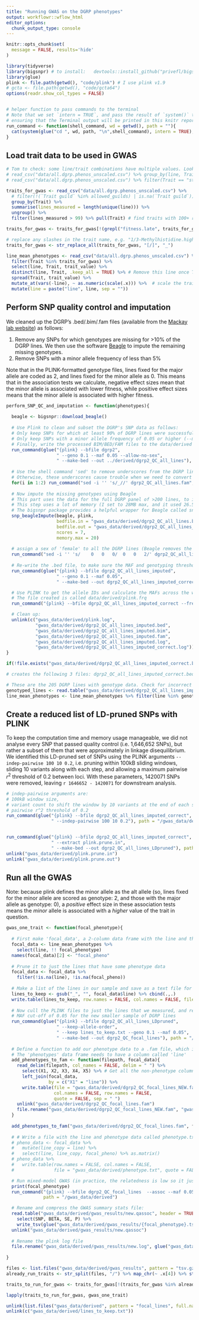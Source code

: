 ```yaml
---
title: "Running GWAS on the DGRP phenotypes"
output: workflowr::wflow_html
editor_options:
  chunk_output_type: console
---
```


```r
knitr::opts_chunk$set(
  message = FALSE, results='hide'
)
```


```r
library(tidyverse)
library(bigsnpr) # to install:   devtools::install_github("privefl/bigsnpr")
library(glue)
plink <- file.path(getwd(), "code/plink") # I use plink v1.9
# gcta <- file.path(getwd(), "code/gcta64")
options(readr.show_col_types = FALSE)


# helper function to pass commands to the terminal
# Note that we set `intern = TRUE`, and pass the result of `system()` to `cat()`,
# ensuring that the Terminal output will be printed in this knitr report.
run_command <- function(shell_command, wd = getwd(), path = ""){
  cat(system(glue("cd ", wd, path, "\n",shell_command), intern = TRUE), sep = '\n')
}
```


## Load trait data to be used in GWAS

```r
# Tom to check: some line/trait combinations have multiple values. Look at this:
# read_csv("data/all.dgrp.phenos_unscaled.csv") %>% group_by(line, Trait) %>% summarise(n = n()) %>% arrange(-n)
# read_csv("data/all.dgrp.phenos_unscaled.csv") %>% filter(Trait == "starvation.resistance.yeast.poor.diet.f" & line == 306) %>% as.data.frame()

traits_for_gwas <- read_csv("data/all.dgrp.phenos_unscaled.csv") %>% 
  # filter(!(`Trait guild` %in% allowed_guilds) | is.na(`Trait guild`)) %>% 
  group_by(Trait) %>% 
  summarise(lines_measured = length(unique(line))) %>% 
  ungroup() %>% 
  filter(lines_measured > 99) %>% pull(Trait) # find traits with 100+ replicates

traits_for_gwas <- traits_for_gwas[!(grepl("fitness.late", traits_for_gwas))]

# replace any slashes in the trait name, e.g. "1/3-Methylhistidine.high.yeast.f", as this is not ok to use as a file name
traits_for_gwas <- str_replace_all(traits_for_gwas, "[/]", "_") 

line_mean_phenotypes <- read_csv("data/all.dgrp.phenos_unscaled.csv") %>%
  filter(Trait %in% traits_for_gwas) %>% 
  select(line, Trait, trait_value) %>% 
  distinct(line, Trait, .keep_all = TRUE) %>% # Remove this line once Tom resolves the duplicates
  spread(Trait, trait_value) %>% 
  mutate_at(vars(-line), ~ as.numeric(scale(.x))) %>%  # scale the traits
  mutate(line = paste("line", line, sep = ""))
```



## Perform SNP quality control and imputation

We cleaned up the DGRP's .bed/.bim/.fam files (available from the [Mackay lab website](http://dgrp2.gnets.ncsu.edu/)) as follows:

1. Remove any SNPs for which genotypes are missing for >10% of the DGRP lines. We then use the software [Beagle](https://faculty.washington.edu/browning/beagle/beagle.html) to impute the remaining missing genotypes.
2. Remove SNPs with a minor allele frequency of less than 5%

Note that in the PLINK-formatted genotype files, lines fixed for the major allele are coded as 2, and lines fixed for the minor allele as 0. This means that in the association tests we calculate, negative effect sizes mean that the minor allele is associated with lower fitness, while positive effect sizes means that the minor allele is associated with higher fitness.

```r
perform_SNP_QC_and_imputation <- function(phenotypes){
  
  beagle <- bigsnpr::download_beagle()
  
  # Use Plink to clean and subset the DGRP's SNP data as follows:
  # Only keep SNPs for which at least 90% of DGRP lines were successfully genotyped (--geno 0.1)
  # Only keep SNPs with a minor allele frequency of 0.05 or higher (--maf 0.05)
  # Finally, write the processed BIM/BED/FAM files to the data/derived directory
  run_command(glue("{plink} --bfile dgrp2",
                   " --geno 0.1 --maf 0.05 --allow-no-sex", 
                   " --make-bed --out ../derived/dgrp2_QC_all_lines"), path = "/gwas_data/input/")
  
  # Use the shell command 'sed' to remove underscores from the DGRP line names in the .fam file (e.g. 'line_120' becomes 'line120')
  # Otherwise, these underscores cause trouble when we need to convert from PLINK to vcf format (vcf format uses underscore as a separator)
  for(i in 1:2) run_command("sed -i '' 's/_//' dgrp2_QC_all_lines.fam", path = "/gwas_data/derived/")
  
  # Now impute the missing genotypes using Beagle
  # This part uses the data for the full DGRP panel of >200 lines, to infer missing genotypes as accurately as possible. 
  # This step uses a lot of memory (I set to 28MB max, and it used 26.5GB), but maybe it can also run on a less powerful computer?
  # The bigsnpr package provides a helpful wrapper for Beagle called snp_beagleImpute(): it translates to a VCF file and back again using PLINK
  snp_beagleImpute(beagle, plink, 
                   bedfile.in = "gwas_data/derived/dgrp2_QC_all_lines.bed", 
                   bedfile.out = "gwas_data/derived/dgrp2_QC_all_lines_imputed.bed",
                   ncores = 7, 
                   memory.max = 20)
  
  # assign a sex of 'female' to all the DGRP lines (Beagle removes the sex, and it seems PLINK needs individuals to have a sex)
  run_command("sed -i '' 's/	0	0	0/	0	0	2/' dgrp2_QC_all_lines_imputed.fam", path = "/gwas_data/derived/")
  
  # Re-write the .bed file, to make sure the MAF and genotyping thresholds are correctly assigned post-Beagle
  run_command(glue("{plink} --bfile dgrp2_QC_all_lines_imputed",
                   " --geno 0.1 --maf 0.05", 
                   " --make-bed --out dgrp2_QC_all_lines_imputed_correct"), path = "/gwas_data/derived/")

  # Use PLINK to get the allele IDs and calculate the MAFs across the whole DGRP, for all SNPs that survived QC
  # The file created is called data/derived/plink.frq
  run_command("{plink} --bfile dgrp2_QC_all_lines_imputed_correct --freq", path = "/gwas_data/derived")

  # Clean up:
  unlink(c("gwas_data/derived/plink.log",
           "gwas_data/derived/dgrp2_QC_all_lines_imputed.bed",
           "gwas_data/derived/dgrp2_QC_all_lines_imputed.bim",
           "gwas_data/derived/dgrp2_QC_all_lines_imputed.fam",
           "gwas_data/derived/dgrp2_QC_all_lines_imputed.log",
           "gwas_data/derived/dgrp2_QC_all_lines_imputed_correct.log"))
}

if(!file.exists("gwas_data/derived/dgrp2_QC_all_lines_imputed_correct.bed")) perform_SNP_QC_and_imputation(phenotypes = predicted_line_means)

# creates the following 3 files: dgrp2_QC_all_lines_imputed_correct.bed/bim/fam

# These are the 205 DGRP lines with genotype data. Check for incorrect line names in the phenotype data
genotyped_lines <- read.table("gwas_data/derived/dgrp2_QC_all_lines_imputed_correct.fam")[,1]
line_mean_phenotypes <- line_mean_phenotypes %>% filter(line %in% genotyped_lines)
```


## Create a reduced list of LD-pruned SNPs with PLINK

To keep the computation time and memory usage manageable, we did not analyse every SNP that passed quality control (i.e. 1,646,652 SNPs), but rather a subset of them that were approximately in linkage disequilibrium. We identified this LD-pruned set of SNPs using the PLINK arguments `--indep-pairwise 100 10 0.2`, i.e. pruning within 100kB sliding windows, sliding 10 variants along with each step, and allowing a maximum pairwise $r^2$ threshold of 0.2 between loci. With these parameters, 1420071 SNPs were removed, leaving `r 1646652 - 1420071` for downstream analysis.

```r
# indep-pairwise arguments are: 
# 100kB window size, 
# variant count to shift the window by 10 variants at the end of each step, 
# pairwise r^2 threshold of 0.2
run_command(glue("{plink} --bfile dgrp2_QC_all_lines_imputed_correct",
                 " --indep-pairwise 100 10 0.2"), path = "/gwas_data/derived/")


run_command(glue("{plink} --bfile dgrp2_QC_all_lines_imputed_correct",
                 " --extract plink.prune.in",
                 " --make-bed --out dgrp2_QC_all_lines_LDpruned"), path = "/gwas_data/derived/")
unlink("gwas_data/derived/plink.prune.in")
unlink("gwas_data/derived/plink.prune.out")
```



## Run all the GWAS
Note: because plink defines the minor allele as the alt allele (so, lines fixed for the minor allele are scored as genotype: 2, and those with the major allele as genotype: 0), a _positive_ effect size in these association tests means the _minor_ allele is associated with a _higher_ value of the trait in question.

```r
gwas_one_trait <- function(focal_phenotype){
  
  # First make 'focal_data', a 2-column data frame with the line and the focal phenotype value
  focal_data <- line_mean_phenotypes %>% 
    select(line, !! focal_phenotype) 
  names(focal_data)[2] <- "focal_pheno"
  
  # Prune it to just the lines that have some phenotype data
  focal_data <- focal_data %>% 
    filter(!is.na(line), !is.na(focal_pheno)) 
  
  # Make a list of the lines in our sample and save as a text file for passing to PLINK
  lines_to_keep <- gsub("_", "", focal_data$line) %>% cbind(.,.)
  write.table(lines_to_keep, row.names = FALSE, col.names = FALSE, file = "gwas_data/derived/lines_to_keep.txt", quote = FALSE)
  
  # Now cull the PLINK files to just the lines that we measured, and re-apply the 
  # MAF cut-off of 0.05 for the new smaller sample of DGRP lines
  run_command(glue("{plink} --bfile dgrp2_QC_all_lines_LDpruned",
                   " --keep-allele-order", 
                   " --keep lines_to_keep.txt --geno 0.1 --maf 0.05", 
                   " --make-bed --out dgrp2_QC_focal_lines"), path = "/gwas_data/derived/")
  
  # Define a function to add our phenotype data to a .fam file, which is needed for GWAS analysis and to make sure PLINK includes these samples
  # The 'phenotypes' data frame needs to have a column called 'line'
  add_phenotypes_to_fam <- function(filepath, focal_data){
    read_delim(filepath, col_names = FALSE, delim = " ") %>% 
      select(X1, X2, X3, X4, X5) %>% # Get all the non-phenotype columns
      left_join(focal_data, 
                by = c("X1" = "line")) %>%
      write.table(file = "gwas_data/derived/dgrp2_QC_focal_lines_NEW.fam", 
                  col.names = FALSE, row.names = FALSE, 
                  quote = FALSE, sep = " ")
    unlink("gwas_data/derived/dgrp2_QC_focal_lines.fam")
    file.rename("gwas_data/derived/dgrp2_QC_focal_lines_NEW.fam", "gwas_data/derived/dgrp2_QC_focal_lines.fam")
  }
  
  add_phenotypes_to_fam("gwas_data/derived/dgrp2_QC_focal_lines.fam", focal_data)
 
  # # Write a file with the line and phenotype data called phenotype.txt, for gcta64
  # pheno_data <- focal_data %>% 
  #   mutate(line_copy = line) %>% 
  #   select(line, line_copy, focal_pheno) %>% as.matrix() 
  # pheno_data %>% 
  #   write.table(row.names = FALSE, col.names = FALSE, 
  #               file = "gwas_data/derived/phenotype.txt", quote = FALSE)

  # Run mixed-model GWAS (in practice, the relatedness is low so it just a runs linear model)
  print(focal_phenotype)
  run_command("{plink} --bfile dgrp2_QC_focal_lines  --assoc --maf 0.05 --out gwas_results/new", 
              path = "/gwas_data/derived")

  # Rename and compress the GWAS summary stats file:
  read.table("gwas_data/derived/gwas_results/new.qassoc", header = TRUE) %>% 
    select(SNP, BETA, SE, P) %>% 
    write_tsv(glue("gwas_data/derived/gwas_results/{focal_phenotype}.tsv.gz"))
  unlink("gwas_data/derived/gwas_results/new.qassoc")
  
  # Rename the plink log file
  file.rename("gwas_data/derived/gwas_results/new.log", glue("gwas_data/derived/gwas_results/{focal_phenotype}_log.txt"))
  
}

files <- list.files("gwas_data/derived/gwas_results", pattern = "tsv.gz", full.names = TRUE)
already_run_traits <- str_split(files, "/") %>% map_chr(~ .x[4]) %>% str_remove_all(".tsv.gz")

traits_to_run_for_gwas <- traits_for_gwas[!(traits_for_gwas %in% already_run_traits)]

lapply(traits_to_run_for_gwas, gwas_one_trait)

unlink(list.files("gwas_data/derived", pattern = "focal_lines", full.names = T))
unlink(c("gwas_data/derived/lines_to_keep.txt"))
```


<!-- ```{r} -->
<!-- # First make 'focal_data', a 2-column data frame with the line and the focal phenotype value -->
<!-- focal_data <- line_mean_phenotypes %>%  -->
<!--   select(line, lifespan.25C.2020.m, fitness.early.f)  -->
<!-- names(focal_data)[2:3] <- c("focal_pheno1", "focal_pheno2") -->

<!-- # Write a file with the line and phenotype data called phenotype.txt, for gcta64 -->
<!-- pheno_data <- focal_data %>% -->
<!--   mutate(line_copy = line) %>% -->
<!--   select(line, line_copy, focal_pheno1) %>%  -->
<!--   as.matrix() -->
<!-- pheno_data[is.na(pheno_data)] <- -9 -->
<!-- pheno_data %>% -->
<!--   write.table(row.names = FALSE, col.names = FALSE, -->
<!--               file = "gwas_data/derived/phenotype.txt", quote = FALSE) -->

<!-- run_command(glue("{gcta} --bfile dgrp2_QC_all_lines_imputed_correct", -->
<!--                  " --make-grm",  -->
<!--                  " --out gcta_GRM"), path = "/gwas_data/derived/") -->

<!-- run_command(glue("{gcta} --grm gcta_GRM --make-bK-sparse 0.05 --out sparse_GRM"), path = "/gwas_data/derived/") -->

<!-- # fastGWA mixed model (based on the sparse GRM generated above) -->
<!-- run_command(glue("{gcta} --bfile dgrp2_QC_all_lines_imputed_correct --grm-sparse sparse_GRM --fastGWA-mlm --pheno phenotype.txt 1 --threads 10 --out geno_assoc"), path = "/gwas_data/derived/") -->



<!-- run_command(glue("{gcta} --bfile dgrp2_QC_all_lines_imputed_correct", -->
<!--                  " --pheno phenotype.txt --grm gcta_GRM",  -->
<!--                  " --reml-bivar 1 2 --reml-bivar-lrt-rg 0 --out gcta_test"), path = "/gwas_data/derived/") -->

<!-- run_command(glue("{gcta} --bfile dgrp2_QC_all_lines_imputed_correct --pheno phenotype.txt --fastGWA-mlm --grm-sparse sparse_GRM --out gcta_test"), path = "/gwas_data/derived/") -->

<!-- ``` -->

